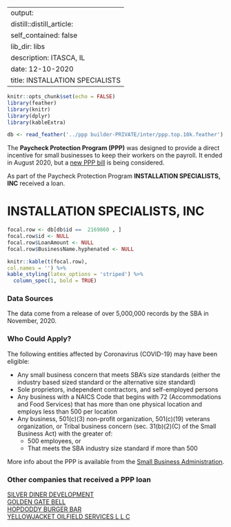 
---
output:
  distill::distill_article:
    self_contained: false
    lib_dir: libs
description: ITASCA, IL 
date: 12-10-2020
title: INSTALLATION SPECIALISTS 
---




```r
knitr::opts_chunk$set(echo = FALSE)
library(feather)
library(knitr)
library(dplyr)
library(kableExtra)

db <- read_feather('../ppp builder-PRIVATE/inter/ppp.top.10k.feather')

```



The **Paycheck Protection Program (PPP)** was designed to provide a direct incentive for small businesses to keep their workers on the payroll. It ended in August 2020, but a [new PPP bill](https://thehill.com/policy/finance/529092-bipartisan-support-for-new-ppp-loans-gains-momentum-in-congress) is being considered.

As part of the Paycheck Protection Program **INSTALLATION SPECIALISTS, INC** received a loan.


# INSTALLATION SPECIALISTS, INC 

```r
focal.row <- db[db$id ==  2169860 , ]
focal.row$id <- NULL
focal.row$LoanAmount <- NULL
focal.row$BusinessName.hyphenated <- NULL

knitr::kable(t(focal.row), 
col.names = '') %>%
kable_styling(latex_options = 'striped') %>%
  column_spec(1, bold = TRUE)


```

### Data Sources

The data come from a release of over 5,000,000 records by the SBA in November, 2020.


### Who Could Apply?

The following entities affected by Coronavirus (COVID-19) may have been eligible:

+ Any small business concern that meets SBA’s size standards (either the industry based sized standard or the alternative size standard)
+ Sole proprietors, independent contractors, and self-employed persons
+ Any business with a NAICS Code that begins with 72 (Accommodations and Food Services) that has more than one physical location and employs less than 500 per location
+ Any business, 501(c)(3) non-profit organization, 501(c)(19) veterans organization, or Tribal business concern (sec. 31(b)(2)(C) of the Small Business Act) with the greater of:
  + 500 employees, or 
  + That meets the SBA industry size standard if more than 500


More info about the PPP is available from the [Small Business Administration](https://www.sba.gov/funding-programs/loans/coronavirus-relief-options/paycheck-protection-program).

 
### Other companies that received a PPP loan 
   
 [SILVER DINER DEVELOPMENT](/Paycheck-Protection-Program/4228787-SILVER-DINER-DEVELOPMENT) <br> [GOLDEN GATE BELL](/Paycheck-Protection-Program/1842500-GOLDEN-GATE-BELL) <br> [HOPDODDY BURGER BAR](/Paycheck-Protection-Program/2078501-HOPDODDY-BURGER-BAR) <br> [YELLOWJACKET OILFIELD SERVICES L L C](/Paycheck-Protection-Program/5116204-YELLOWJACKET-OILFIELD-SERVICES-L-L-C) <br>
